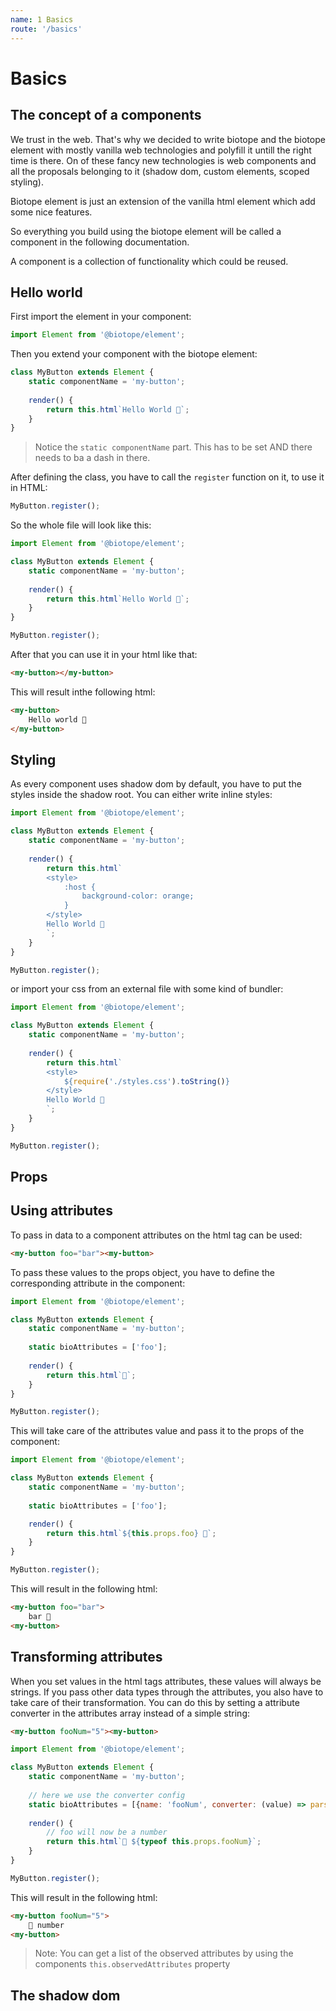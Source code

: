 ```yaml
---
name: 1 Basics
route: '/basics'
---
```


# Basics



## The concept of a components

We trust in the web. That's why we decided to write biotope and the biotope element with mostly vanilla web technologies and polyfill it untill the right time is there.
On of these fancy new technologies is web components and all the proposals belonging to it (shadow dom, custom elements, scoped styling).
  
Biotope element is just an extension of the vanilla html element which add some nice features.
  
So everything you build using the biotope element will be called a component in the following documentation.
  
A component is a collection of functionality which could be reused.












## Hello world
First import the element in your component:
```js
import Element from '@biotope/element';
```

Then you extend your component with the biotope element:
```js
class MyButton extends Element {
    static componentName = 'my-button';
    
    render() {
        return this.html`Hello World 🐤`;
    }
}
```
> Notice the `static componentName` part. This has to be set AND there needs to ba a dash in there.

After defining the class, you have to call the `register` function on it, to use it in HTML:
```js
MyButton.register();
```

So the whole file will look like this:
```js
import Element from '@biotope/element';

class MyButton extends Element {
    static componentName = 'my-button';
    
    render() {
        return this.html`Hello World 🐤`;
    }
}

MyButton.register();
```

After that you can use it in your html like that:
```html 
<my-button></my-button>
```

This will result inthe following html:
```html
<my-button>
    Hello world 🐤
</my-button>
```
















## Styling
As every component uses shadow dom by default, you have to put the styles inside the shadow root. You can either write inline styles:
```js
import Element from '@biotope/element';

class MyButton extends Element {
    static componentName = 'my-button';
    
    render() {
        return this.html`
        <style>
            :host {
                background-color: orange;
            }
        </style>
        Hello World 🐤
        `;
    }
}

MyButton.register();
```

or import your css from an external file with some kind of bundler:
```js
import Element from '@biotope/element';

class MyButton extends Element {
    static componentName = 'my-button';
    
    render() {
        return this.html`
        <style>
            ${require('./styles.css').toString()}
        </style>
        Hello World 🐤
        `;
    }
}

MyButton.register();
```





## Props












## Using attributes
To pass in data to a component attributes on the html tag can be used:
```html
<my-button foo="bar"><my-button>
```

To pass these values to the props object, you have to define the corresponding attribute in the component:
```js
import Element from '@biotope/element';

class MyButton extends Element {
    static componentName = 'my-button';
    
    static bioAttributes = ['foo'];
    
    render() {
        return this.html`🌸`;
    }
}

MyButton.register();
```

This will take care of the attributes value and pass it to the props of the component:

```js
import Element from '@biotope/element';

class MyButton extends Element {
    static componentName = 'my-button';
    
    static bioAttributes = ['foo'];

    render() {
        return this.html`${this.props.foo} 🌸`;
    }
}

MyButton.register();
```

This will result in the following html:
```html
<my-button foo="bar">
    bar 🌸
<my-button>
```














## Transforming attributes
When you set values in the html tags attributes, these values will always be strings. If you pass other data types through the attributes, you also have to take care of their transformation. You can do this by setting a attribute converter in the attributes array instead of a simple string:

```html
<my-button fooNum="5"><my-button>
```
```js
import Element from '@biotope/element';

class MyButton extends Element {
    static componentName = 'my-button';
    
    // here we use the converter config
    static bioAttributes = [{name: 'fooNum', converter: (value) => parseInt(value, 10)}];
    
    render() {
        // foo will now be a number
        return this.html`🚀 ${typeof this.props.fooNum}`;
    }
}

MyButton.register();
```
This will result in the following html:
```html
<my-button fooNum="5">
    🚀 number
<my-button>
```

> Note: You can get a list of the observed attributes by using the components `this.observedAttributes` property


## The shadow dom

